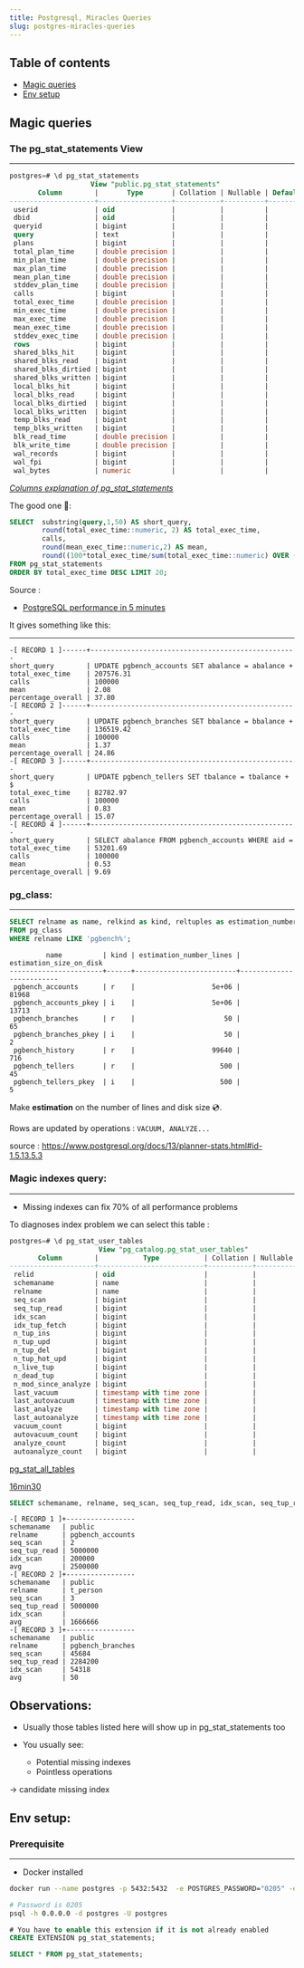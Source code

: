 ```yaml
---
title: Postgresql, Miracles Queries 
slug: postgres-miracles-queries
---
```



## Table of contents

* [Magic queries](#magic-queries)
* [Env setup](#env-setup)


## Magic queries

### The pg_stat_statements View
-------------------------------

```sql
postgres=# \d pg_stat_statements
                    View "public.pg_stat_statements"
       Column        |       Type       | Collation | Nullable | Default
---------------------+------------------+-----------+----------+---------
 userid              | oid              |           |          |
 dbid                | oid              |           |          |
 queryid             | bigint           |           |          |
 query               | text             |           |          |
 plans               | bigint           |           |          |
 total_plan_time     | double precision |           |          |
 min_plan_time       | double precision |           |          |
 max_plan_time       | double precision |           |          |
 mean_plan_time      | double precision |           |          |
 stddev_plan_time    | double precision |           |          |
 calls               | bigint           |           |          |
 total_exec_time     | double precision |           |          |
 min_exec_time       | double precision |           |          |
 max_exec_time       | double precision |           |          |
 mean_exec_time      | double precision |           |          |
 stddev_exec_time    | double precision |           |          |
 rows                | bigint           |           |          |
 shared_blks_hit     | bigint           |           |          |
 shared_blks_read    | bigint           |           |          |
 shared_blks_dirtied | bigint           |           |          |
 shared_blks_written | bigint           |           |          |
 local_blks_hit      | bigint           |           |          |
 local_blks_read     | bigint           |           |          |
 local_blks_dirtied  | bigint           |           |          |
 local_blks_written  | bigint           |           |          |
 temp_blks_read      | bigint           |           |          |
 temp_blks_written   | bigint           |           |          |
 blk_read_time       | double precision |           |          |
 blk_write_time      | double precision |           |          |
 wal_records         | bigint           |           |          |
 wal_fpi             | bigint           |           |          |
 wal_bytes           | numeric          |           |          |
```

*[Columns explanation of pg_stat_statements](https://postgresql.kr/docs/9.1/pgstatstatements.html)*

The good one 🥇:

```sql
SELECT 	substring(query,1,50) AS short_query,
        round(total_exec_time::numeric, 2) AS total_exec_time, 
        calls,
        round(mean_exec_time::numeric,2) AS mean, 
        round((100*total_exec_time/sum(total_exec_time::numeric) OVER ())::numeric,2) AS percentage_overall
FROM pg_stat_statements 
ORDER BY total_exec_time DESC LIMIT 20;
```

Source : 
+ [PostgreSQL performance in 5 minutes](https://www.youtube.com/watch?v=5M2FFbVeLSs&t=766s)

It gives something like this:
*****************************

```
-[ RECORD 1 ]------+---------------------------------------------------
short_query        | UPDATE pgbench_accounts SET abalance = abalance +
total_exec_time    | 207576.31
calls              | 100000
mean               | 2.08
percentage_overall | 37.80
-[ RECORD 2 ]------+---------------------------------------------------
short_query        | UPDATE pgbench_branches SET bbalance = bbalance +
total_exec_time    | 136519.42
calls              | 100000
mean               | 1.37
percentage_overall | 24.86
-[ RECORD 3 ]------+---------------------------------------------------
short_query        | UPDATE pgbench_tellers SET tbalance = tbalance + $
total_exec_time    | 82782.97
calls              | 100000
mean               | 0.83
percentage_overall | 15.07
-[ RECORD 4 ]------+---------------------------------------------------
short_query        | SELECT abalance FROM pgbench_accounts WHERE aid =
total_exec_time    | 53201.69
calls              | 100000
mean               | 0.53
percentage_overall | 9.69
``` 

### pg_class:
-------------

```sql
SELECT relname as name, relkind as kind, reltuples as estimation_number_lines, relpages as estimation_size_on_disk
FROM pg_class
WHERE relname LIKE 'pgbench%';
```

```
         name          | kind | estimation_number_lines | estimation_size_on_disk
-----------------------+------+-------------------------+-------------------------
 pgbench_accounts      | r    |                   5e+06 |                   81968
 pgbench_accounts_pkey | i    |                   5e+06 |                   13713
 pgbench_branches      | r    |                      50 |                      65
 pgbench_branches_pkey | i    |                      50 |                       2
 pgbench_history       | r    |                   99640 |                     716
 pgbench_tellers       | r    |                     500 |                      45
 pgbench_tellers_pkey  | i    |                     500 |                       5
```
Make **estimation** on the number of lines and disk size 💿.

Rows are updated by operations : `VACUUM, ANALYZE...`

source : https://www.postgresql.org/docs/13/planner-stats.html#id-1.5.13.5.3


### Magic indexes query:
------------------------

* Missing indexes can fix 70% of all performance problems


To diagnoses index problem we can select this table : 

```sql
postgres=# \d pg_stat_user_tables
                      View "pg_catalog.pg_stat_user_tables"
       Column        |           Type           | Collation | Nullable | Default
---------------------+--------------------------+-----------+----------+---------
 relid               | oid                      |           |          |
 schemaname          | name                     |           |          |
 relname             | name                     |           |          |
 seq_scan            | bigint                   |           |          |
 seq_tup_read        | bigint                   |           |          |
 idx_scan            | bigint                   |           |          |
 idx_tup_fetch       | bigint                   |           |          |
 n_tup_ins           | bigint                   |           |          |
 n_tup_upd           | bigint                   |           |          |
 n_tup_del           | bigint                   |           |          |
 n_tup_hot_upd       | bigint                   |           |          |
 n_live_tup          | bigint                   |           |          |
 n_dead_tup          | bigint                   |           |          |
 n_mod_since_analyze | bigint                   |           |          |
 last_vacuum         | timestamp with time zone |           |          |
 last_autovacuum     | timestamp with time zone |           |          |
 last_analyze        | timestamp with time zone |           |          |
 last_autoanalyze    | timestamp with time zone |           |          |
 vacuum_count        | bigint                   |           |          |
 autovacuum_count    | bigint                   |           |          |
 analyze_count       | bigint                   |           |          |
 autoanalyze_count   | bigint                   |           |          |
```
[pg_stat_all_tables](https://www.postgresql.org/docs/13/monitoring-stats.html#MONITORING-PG-STAT-ALL-TABLES-VIEW)

[16min30](https://www.youtube.com/watch?v=5M2FFbVeLSs&t=1000s)

```sql
SELECT schemaname, relname, seq_scan, seq_tup_read, idx_scan, seq_tup_read / seq_scan as avg FROM pg_stat_user_tables WHERE seq_scan > 0 ORDER BY seq_tup_read DESC;
```

```
-[ RECORD 1 ]+-----------------
schemaname   | public
relname      | pgbench_accounts
seq_scan     | 2
seq_tup_read | 5000000
idx_scan     | 200000
avg          | 2500000
-[ RECORD 2 ]+-----------------
schemaname   | public
relname      | t_person
seq_scan     | 3
seq_tup_read | 5000000
idx_scan     |
avg          | 1666666
-[ RECORD 3 ]+-----------------
schemaname   | public
relname      | pgbench_branches
seq_scan     | 45684
seq_tup_read | 2284200
idx_scan     | 54318
avg          | 50
```

Observations:
-------------

* Usually those tables listed here will show up in pg_stat_statements too

* You usually see: 
  * Potential missing indexes 
  * Pointless operations

→  candidate missing index 

## Env setup:

### Prerequisite
----------------

* Docker installed

```sh
docker run --name postgres -p 5432:5432  -e POSTGRES_PASSWORD="0205" -e POSTGRES_SHARED_PRELOAD_LIBRARIES=pg_stat_statements postgres -c shared_preload_libraries=pg_stat_statements -c pg_stat_statements.track=all -c max_connections=200
```

```sh
# Password is 0205
psql -h 0.0.0.0 -d postgres -U postgres 
```

```sql
# You have to enable this extension if it is not already enabled
CREATE EXTENSION pg_stat_statements; 

SELECT * FROM pg_stat_statements;
```

